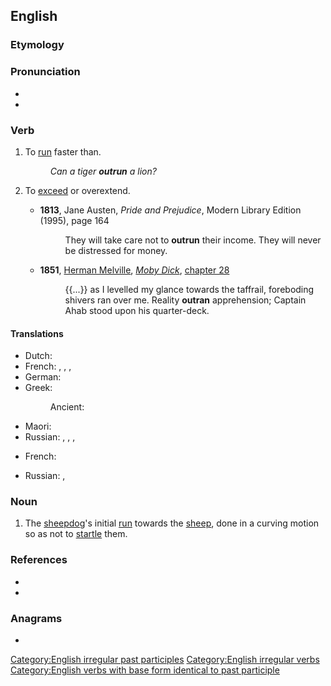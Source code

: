 ==English==

===Etymology===
{{prefix|en|out|run}}

===Pronunciation===
* {{rhymes|en|ʌn}}
* {{IPA|en|/ˈaʊtɹʌn/}}

===Verb===
{{en-verb|outruns|outrunning|outran|outrun}}

# {{lb|en|transitive}} To [[run]] faster than.
#: ''Can a tiger '''outrun''' a lion?''
# {{lb|en|transitive}} To [[exceed]] or overextend.
#* '''1813''', Jane Austen, ''Pride and Prejudice'', Modern Library Edition (1995), page 164
#*: They will take care not to '''outrun''' their income. They will never be distressed for money.
#* '''1851''', [[w:Herman Melville|Herman Melville]], ''[[w:Moby Dick|Moby Dick]]'', [[s:Moby-Dick/Chapter 28|chapter 28]]
#*: {{...}} as I levelled my glance towards the taffrail, foreboding shivers ran over me. Reality '''outran''' apprehension; Captain Ahab stood upon his quarter-deck.

====Translations====
{{trans-top|run faster}}
* Dutch: {{t+|nl|ontlopen}}
* French: {{t|fr|[[prendre]] [[de]] [[l']][[avance]] [[sur]]}}, {{t+|fr|distancer}}, {{t+|fr|prendre de vitesse}}, {{t+|fr|semer}}
* German: {{t+|de|überholen}}
* Greek:
*: Ancient: {{t|grc|παρέρχομαι}}
{{trans-mid}}
* Maori: {{t|mi|kaikape}}
* Russian: {{t+|ru|обгоня́ть|impf}}, {{t+|ru|обогна́ть|pf}}, {{t+|ru|опережа́ть|impf}}, {{t+|ru|опереди́ть|pf}}
{{trans-bottom}}

{{trans-top|exceed}}
* French: {{t+|fr|dépasser}}
{{trans-mid}}
* Russian: {{t+|ru|превосходи́ть|impf}}, {{t+|ru|превзойти́|pf}}
{{trans-bottom}}

===Noun===
{{en-noun}}

# {{lb|en|sheepdog trials}} The [[sheepdog]]'s initial [[run]] towards the [[sheep]], done in a curving motion so as not to [[startle]] them.

===References===
* {{R:Century 1911}}
* {{R:Webster 1913}}

===Anagrams===
* {{anagrams|en|a=nortuu|run out|run-out|runout}}

[[Category:English irregular past participles]]
[[Category:English irregular verbs]]
[[Category:English verbs with base form identical to past participle]]
